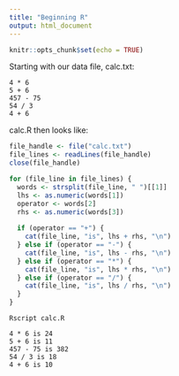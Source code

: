 ```yaml
---
title: "Beginning R"
output: html_document
---
```


```r
knitr::opts_chunk$set(echo = TRUE)
```

Starting with our data file, calc.txt:

```
4 * 6
5 + 6
457 - 75
54 / 3
4 + 6
```

calc.R then looks like:

```R
file_handle <- file("calc.txt")
file_lines <- readLines(file_handle)
close(file_handle)

for (file_line in file_lines) {
  words <- strsplit(file_line, " ")[[1]]
  lhs <- as.numeric(words[1])
  operator <- words[2]
  rhs <- as.numeric(words[3])
  
  if (operator == "+") {
    cat(file_line, "is", lhs + rhs, "\n")
  } else if (operator == "-") {
    cat(file_line, "is", lhs - rhs, "\n")
  } else if (operator == "*") {
    cat(file_line, "is", lhs * rhs, "\n")
  } else if (operator == "/") {
    cat(file_line, "is", lhs / rhs, "\n") 
  }
}
```

```
Rscript calc.R

4 * 6 is 24 
5 + 6 is 11 
457 - 75 is 382 
54 / 3 is 18 
4 + 6 is 10 
```